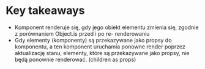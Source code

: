 # Key takeaways

- Komponent renderuje się, gdy jego obiekt elementu zmienia się, zgodnie z porównaniem Object.is przed i po re- renderowaniu
- Gdy elementy (komponenty) są przekazywane jako propsy do komponentu, a ten komponent uruchamia ponowne render poprzez aktualizację stanu, elementy, które są przekazywane jako propsy, nie będą ponownie renderować. (children as props)

